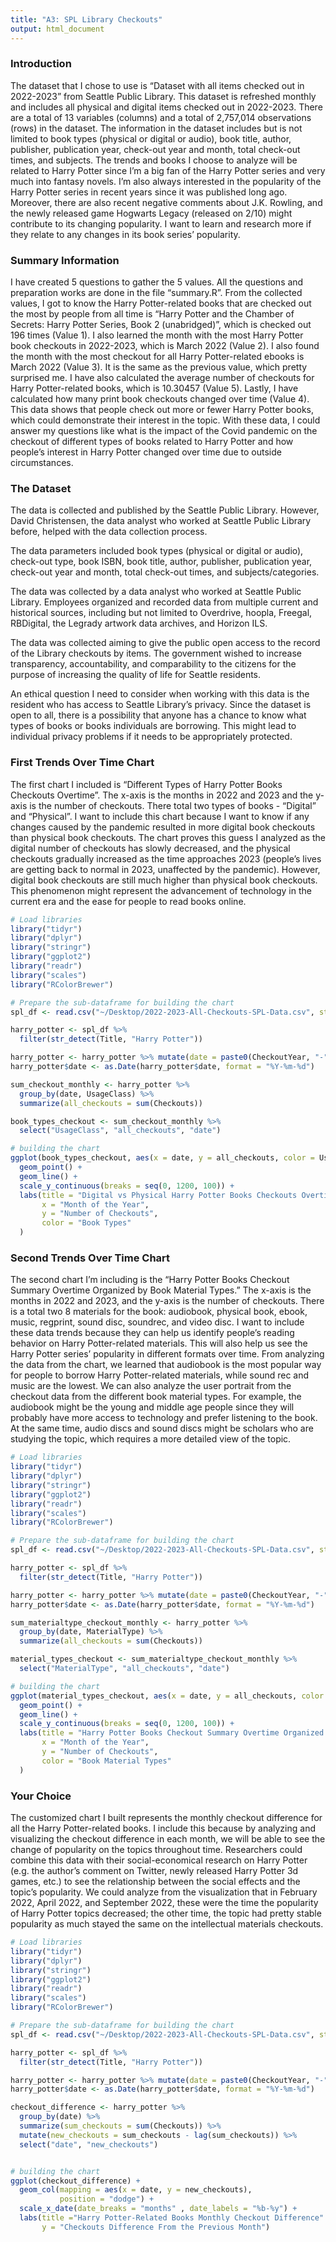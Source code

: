 ```yaml
---
title: "A3: SPL Library Checkouts"
output: html_document
---
```


### Introduction

The dataset that I chose to use is "Dataset with all items checked out in 2022-2023" from Seattle Public Library. This dataset is refreshed monthly and includes all physical and digital items checked out in 2022-2023. There are a total of 13 variables (columns) and a total of 2,757,014 observations (rows) in the dataset. The information in the dataset includes but is not limited to book types (physical or digital or audio), book title, author, publisher, publication year, check-out year and month, total check-out times, and subjects. The trends and books I choose to analyze will be related to Harry Potter since I'm a big fan of the Harry Potter series and very much into fantasy novels. I'm also always interested in the popularity of the Harry Potter series in recent years since it was published long ago. Moreover, there are also recent negative comments about J.K. Rowling, and the newly released game Hogwarts Legacy (released on 2/10) might contribute to its changing popularity. I want to learn and research more if they relate to any changes in its book series' popularity.

### Summary Information

I have created 5 questions to gather the 5 values. All the questions and preparation works are done in the file "summary.R". From the collected values, I got to know the Harry Potter-related books that are checked out the most by people from all time is "Harry Potter and the Chamber of Secrets: Harry Potter Series, Book 2 (unabridged)", which is checked out 196 times (Value 1). I also learned the month with the most Harry Potter book checkouts in 2022-2023, which is March 2022 (Value 2). I also found the month with the most checkout for all Harry Potter-related ebooks is March 2022 (Value 3). It is the same as the previous value, which pretty surprised me. I have also calculated the average number of checkouts for Harry Potter-related books, which is 10.30457 (Value 5). Lastly, I have calculated how many print book checkouts changed over time (Value 4). This data shows that people check out more or fewer Harry Potter books, which could demonstrate their interest in the topic. With these data, I could answer my questions like what is the impact of the Covid pandemic on the checkout of different types of books related to Harry Potter and how people's interest in Harry Potter changed over time due to outside circumstances.

### The Dataset

The data is collected and published by the Seattle Public Library. However, David Christensen, the data analyst who worked at Seattle Public Library before, helped with the data collection process.

The data parameters included book types (physical or digital or audio), check-out type, book ISBN, book title, author, publisher, publication year, check-out year and month, total check-out times, and subjects/categories.

The data was collected by a data analyst who worked at Seattle Public Library. Employees organized and recorded data from multiple current and historical sources, including but not limited to Overdrive, hoopla, Freegal, RBDigital, the Legrady artwork data archives, and Horizon ILS.

The data was collected aiming to give the public open access to the record of the Library checkouts by items. The government wished to increase transparency, accountability, and comparability to the citizens for the purpose of increasing the quality of life for Seattle residents.

An ethical question I need to consider when working with this data is the resident who has access to Seattle Library's privacy. Since the dataset is open to all, there is a possibility that anyone has a chance to know what types of books or books individuals are borrowing. This might lead to individual privacy problems if it needs to be appropriately protected.

### First Trends Over Time Chart

The first chart I included is "Different Types of Harry Potter Books Checkouts Overtime". The x-axis is the months in 2022 and 2023 and the y-axis is the number of checkouts. There total two types of books - "Digital" and "Physical". I want to include this chart because I want to know if any changes caused by the pandemic resulted in more digital book checkouts than physical book checkouts. The chart proves this guess I analyzed as the digital number of checkouts has slowly decreased, and the physical checkouts gradually increased as the time approaches 2023 (people's lives are getting back to normal in 2023, unaffected by the pandemic). However, digital book checkouts are still much higher than physical book checkouts. This phenomenon might represent the advancement of technology in the current era and the ease for people to read books online.

```r
# Load libraries
library("tidyr")
library("dplyr")
library("stringr")
library("ggplot2")
library("readr")
library("scales")
library("RColorBrewer")

# Prepare the sub-dataframe for building the chart
spl_df <- read.csv("~/Desktop/2022-2023-All-Checkouts-SPL-Data.csv", stringsAsFactors = FALSE)

harry_potter <- spl_df %>%
  filter(str_detect(Title, "Harry Potter"))

harry_potter <- harry_potter %>% mutate(date = paste0(CheckoutYear, "-", CheckoutMonth,  "-01" ))
harry_potter$date <- as.Date(harry_potter$date, format = "%Y-%m-%d")

sum_checkout_monthly <- harry_potter %>%
  group_by(date, UsageClass) %>% 
  summarize(all_checkouts = sum(Checkouts))

book_types_checkout <- sum_checkout_monthly %>%
  select("UsageClass", "all_checkouts", "date")

# building the chart
ggplot(book_types_checkout, aes(x = date, y = all_checkouts, color = UsageClass)) +
  geom_point() +
  geom_line() +
  scale_y_continuous(breaks = seq(0, 1200, 100)) +
  labs(title = "Digital vs Physical Harry Potter Books Checkouts Overtime",
       x = "Month of the Year",
       y = "Number of Checkouts",
       color = "Book Types"
  )
```

### Second Trends Over Time Chart

The second chart I'm including is the "Harry Potter Books Checkout Summary Overtime Organized by Book Material Types." The x-axis is the months in 2022 and 2023, and the y-axis is the number of checkouts. There is a total two 8 materials for the book: audiobook, physical book, ebook, music, regprint, sound disc, soundrec, and video disc. I want to include these data trends because they can help us identify people's reading behavior on Harry Potter-related materials. This will also help us see the Harry Potter series' popularity in different formats over time. From analyzing the data from the chart, we learned that audiobook is the most popular way for people to borrow Harry Potter-related materials, while sound rec and music are the lowest. We can also analyze the user portrait from the checkout data from the different book material types. For example, the audiobook might be the young and middle age people since they will probably have more access to technology and prefer listening to the book. At the same time, audio discs and sound discs might be scholars who are studying the topic, which requires a more detailed view of the topic.

```r
# Load libraries
library("tidyr")
library("dplyr")
library("stringr")
library("ggplot2")
library("readr")
library("scales")
library("RColorBrewer")

# Prepare the sub-dataframe for building the chart
spl_df <- read.csv("~/Desktop/2022-2023-All-Checkouts-SPL-Data.csv", stringsAsFactors = FALSE)

harry_potter <- spl_df %>%
  filter(str_detect(Title, "Harry Potter"))

harry_potter <- harry_potter %>% mutate(date = paste0(CheckoutYear, "-", CheckoutMonth,  "-01" ))
harry_potter$date <- as.Date(harry_potter$date, format = "%Y-%m-%d")

sum_materialtype_checkout_monthly <- harry_potter %>%
  group_by(date, MaterialType) %>% 
  summarize(all_checkouts = sum(Checkouts))

material_types_checkout <- sum_materialtype_checkout_monthly %>%
  select("MaterialType", "all_checkouts", "date")

# building the chart
ggplot(material_types_checkout, aes(x = date, y = all_checkouts, color = MaterialType)) +
  geom_point() +
  geom_line() +
  scale_y_continuous(breaks = seq(0, 1200, 100)) +
  labs(title = "Harry Potter Books Checkout Summary Overtime Organized by Book Material Types",
       x = "Month of the Year",
       y = "Number of Checkouts",
       color = "Book Material Types"
  )
```

### Your Choice

The customized chart I built represents the monthly checkout difference for all the Harry Potter-related books. I include this because by analyzing and visualizing the checkout difference in each month, we will be able to see the change of popularity on the topics throughout time. Researchers could combine this data with their social-economical research on Harry Potter (e.g. the author's comment on Twitter, newly released Harry Potter 3d games, etc.) to see the relationship between the social effects and the topic's popularity. We could analyze from the visualization that in February 2022, April 2022, and September 2022, these were the time the popularity of Harry Potter topics decreased; the other time, the topic had pretty stable popularity as much stayed the same on the intellectual materials checkouts.

```r
# Load libraries
library("tidyr")
library("dplyr")
library("stringr")
library("ggplot2")
library("readr")
library("scales")
library("RColorBrewer")

# Prepare the sub-dataframe for building the chart
spl_df <- read.csv("~/Desktop/2022-2023-All-Checkouts-SPL-Data.csv", stringsAsFactors = FALSE)

harry_potter <- spl_df %>%
  filter(str_detect(Title, "Harry Potter"))

harry_potter <- harry_potter %>% mutate(date = paste0(CheckoutYear, "-", CheckoutMonth,  "-01" ))
harry_potter$date <- as.Date(harry_potter$date, format = "%Y-%m-%d")

checkout_difference <- harry_potter %>%
  group_by(date) %>% 
  summarize(sum_checkouts = sum(Checkouts)) %>% 
  mutate(new_checkouts = sum_checkouts - lag(sum_checkouts)) %>% 
  select("date", "new_checkouts")


# building the chart
ggplot(checkout_difference) +
  geom_col(mapping = aes(x = date, y = new_checkouts),
           position = "dodge") +
  scale_x_date(date_breaks = "months" , date_labels = "%b-%y") +
  labs(title ="Harry Potter-Related Books Monthly Checkout Difference" , x = "Month of the Year",
       y = "Checkouts Difference From the Previous Month")
```